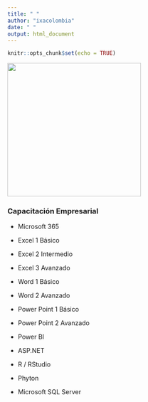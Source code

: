```yaml
---
title: " "
author: "ixacolombia"
date: " "
output: html_document
---
```


```r
knitr::opts_chunk$set(echo = TRUE)
```
![](img/banner001.png){width='300px'}

### Capacitación Empresarial

+ Microsoft 365
 + Excel 1 Básico
 + Excel 2 Intermedio
 + Excel 3 Avanzado
 + Word 1 Básico
 + Word 2 Avanzado
 + Power Point 1 Básico
 + Power Point 2 Avanzado
 + Power BI
 + ASP.NET

+ R / RStudio
+ Phyton
+ Microsoft SQL Server




